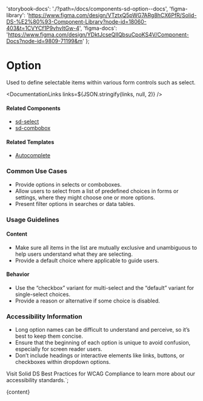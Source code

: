 

  'storybook-docs': './?path=/docs/components-sd-option--docs',
  'figma-library':
    'https://www.figma.com/design/VTztxQ5pWG7ARg8hCX6PfR/Solid-DS-%E2%80%93-Component-Library?node-id=18060-403&t=1CVYCf1P9vhvItGw-4',
  'figma-docs': 'https://www.figma.com/design/YDktJcseQIIQbsuCpoKS4V/Component-Docs?node-id=9809-71199&m'
};

# Option

Used to define selectable items within various form controls such as select.

<DefaultStory />

<DocumentationLinks links=${JSON.stringify(links, null, 2)} />

#### Related Components

- [sd-select](./?path=/docs/components-sd-select--docs)
- [sd-combobox](./?path=/docs/components-sd-combobox--docs)

#### Related Templates

- [Autocomplete](./?path=/docs/templates-autocomplete--docs)

### Common Use Cases

- Provide options in selects or comboboxes.
- Allow users to select from a list of predefined choices in forms or settings, where they might choose one or more options.
- Present filter options in searches or data tables.

### Usage Guidelines

#### Content

- Make sure all items in the list are mutually exclusive and unambiguous to help users understand what they are selecting.
- Provide a default choice where applicable to guide users.

#### Behavior

- Use the “checkbox” variant for multi-select and the “default” variant for single-select choices.
- Provide a reason or alternative if some choice is disabled.

### Accessibility Information

- Long option names can be difficult to understand and perceive, so it’s best to keep them concise.
- Ensure that the beginning of each option is unique to avoid confusion, especially for screen reader users.
- Don’t include headings or interactive elements like links, buttons, or checkboxes within dropdown options.

Visit <sd-link href="https://www.figma.com/design/YDktJcseQIIQbsuCpoKS4V/Component-Docs?node-id=10708-5011&t=Z1FxSGWkmXG5r5sw-4" target="_blank">Solid DS Best Practices for WCAG Compliance</sd-link> to learn more about our accessibility standards.`;

<Meta title="Components/sd-option/Overview" />

<OverviewFormatter story={SdOptionStories.Default}>{content}</OverviewFormatter>
